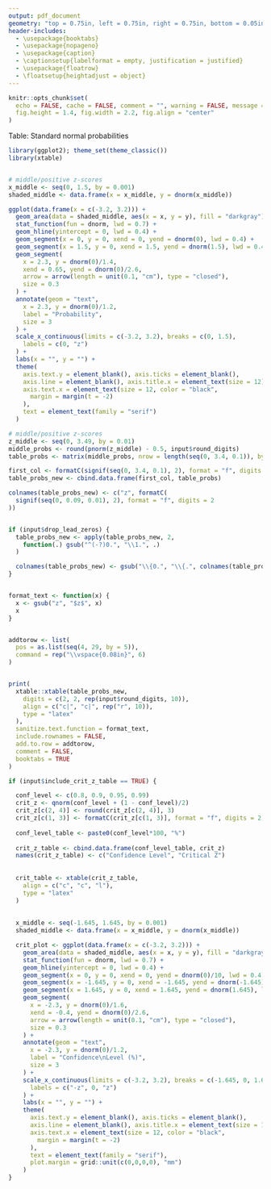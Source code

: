 ```yaml
---
output: pdf_document
geometry: "top = 0.75in, left = 0.75in, right = 0.75in, bottom = 0.05in"
header-includes: 
  - \usepackage{booktabs}
  - \usepackage{nopageno}
  - \usepackage{caption}
  - \captionsetup{labelformat = empty, justification = justified}
  - \usepackage{floatrow}
  - \floatsetup{heightadjust = object}
---
```


```r
knitr::opts_chunk$set(
  echo = FALSE, cache = FALSE, comment = "", warning = FALSE, message = FALSE,
  fig.height = 1.4, fig.width = 2.2, fig.align = "center"
)
```


\large Table: Standard normal probabilities
\vspace{0.2in}


```r
library(ggplot2); theme_set(theme_classic())
library(xtable)


# middle/positive z-scores
x_middle <- seq(0, 1.5, by = 0.001)
shaded_middle <- data.frame(x = x_middle, y = dnorm(x_middle))

ggplot(data.frame(x = c(-3.2, 3.2))) +
  geom_area(data = shaded_middle, aes(x = x, y = y), fill = "darkgray") +
  stat_function(fun = dnorm, lwd = 0.7) +
  geom_hline(yintercept = 0, lwd = 0.4) +
  geom_segment(x = 0, y = 0, xend = 0, yend = dnorm(0), lwd = 0.4) +
  geom_segment(x = 1.5, y = 0, xend = 1.5, yend = dnorm(1.5), lwd = 0.4) +
  geom_segment(
    x = 2.3, y = dnorm(0)/1.4, 
    xend = 0.65, yend = dnorm(0)/2.6, 
    arrow = arrow(length = unit(0.1, "cm"), type = "closed"),
    size = 0.3
  ) +
  annotate(geom = "text", 
    x = 2.3, y = dnorm(0)/1.2,
    label = "Probability",
    size = 3
  ) +
  scale_x_continuous(limits = c(-3.2, 3.2), breaks = c(0, 1.5), 
    labels = c(0, "z")
  ) +
  labs(x = "", y = "") +
  theme(
    axis.text.y = element_blank(), axis.ticks = element_blank(),
    axis.line = element_blank(), axis.title.x = element_text(size = 12),
    axis.text.x = element_text(size = 12, color = "black", 
      margin = margin(t = -2)
    ),
    text = element_text(family = "serif")
  )
```


\vspace{0.1in}


```r

# middle/positive z-scores
z_middle <- seq(0, 3.49, by = 0.01)
middle_probs <- round(pnorm(z_middle) - 0.5, input$round_digits)
table_probs <- matrix(middle_probs, nrow = length(seq(0, 3.4, 0.1)), byrow = TRUE)

first_col <- formatC(signif(seq(0, 3.4, 0.1), 2), format = "f", digits = 1)
table_probs_new <- cbind.data.frame(first_col, table_probs)

colnames(table_probs_new) <- c("z", formatC(
  signif(seq(0, 0.09, 0.01), 2), format = "f", digits = 2
))


if (input$drop_lead_zeros) {
  table_probs_new <- apply(table_probs_new, 2,
    function(.) gsub("^(-?)0.", "\\1.", .)
  )

  colnames(table_probs_new) <- gsub("\\{0.", "\\{.", colnames(table_probs_new))
}


format_text <- function(x) {
  x <- gsub("z", "$z$", x)
  x
}


addtorow <- list(
  pos = as.list(seq(4, 29, by = 5)), 
  command = rep("\\vspace{0.08in}", 6)
)


print(
  xtable::xtable(table_probs_new, 
    digits = c(2, 2, rep(input$round_digits, 10)),
    align = c("c|", "c|", rep("r", 10)),
    type = "latex"
  ),
  sanitize.text.function = format_text,
  include.rownames = FALSE,
  add.to.row = addtorow,
  comment = FALSE,
  booktabs = TRUE
)
```




```r
if (input$include_crit_z_table == TRUE) {

  conf_level <- c(0.8, 0.9, 0.95, 0.99)
  crit_z <- qnorm(conf_level + (1 - conf_level)/2)
  crit_z[c(2, 4)] <- round(crit_z[c(2, 4)], 3)
  crit_z[c(1, 3)] <- formatC(crit_z[c(1, 3)], format = "f", digits = 2)
  
  conf_level_table <- paste0(conf_level*100, "%")
  
  crit_z_table <- cbind.data.frame(conf_level_table, crit_z)
  names(crit_z_table) <- c("Confidence Level", "Critical Z")
  
  
  crit_table <- xtable(crit_z_table, 
    align = c("c", "c", "l"),
    type = "latex"
  )
  
  
  x_middle <- seq(-1.645, 1.645, by = 0.001)
  shaded_middle <- data.frame(x = x_middle, y = dnorm(x_middle))

  crit_plot <- ggplot(data.frame(x = c(-3.2, 3.2))) +
    geom_area(data = shaded_middle, aes(x = x, y = y), fill = "darkgray") +
    stat_function(fun = dnorm, lwd = 0.7) +
    geom_hline(yintercept = 0, lwd = 0.4) +
    geom_segment(x = 0, y = 0, xend = 0, yend = dnorm(0)/10, lwd = 0.4) +
    geom_segment(x = -1.645, y = 0, xend = -1.645, yend = dnorm(-1.645), lwd = 0.4) +
    geom_segment(x = 1.645, y = 0, xend = 1.645, yend = dnorm(1.645), lwd = 0.4) +
    geom_segment(
      x = -2.3, y = dnorm(0)/1.6,
      xend = -0.4, yend = dnorm(0)/2.6,
      arrow = arrow(length = unit(0.1, "cm"), type = "closed"),
      size = 0.3
    ) +
    annotate(geom = "text",
      x = -2.3, y = dnorm(0)/1.2,
      label = "Confidence\nLevel (%)",
      size = 3
    ) +
    scale_x_continuous(limits = c(-3.2, 3.2), breaks = c(-1.645, 0, 1.645),
      labels = c("-z", 0, "z")
    ) +
    labs(x = "", y = "") +
    theme(
      axis.text.y = element_blank(), axis.ticks = element_blank(),
      axis.line = element_blank(), axis.title.x = element_text(size = 12),
      axis.text.x = element_text(size = 12, color = "black", 
        margin = margin(t = -2)
      ),
      text = element_text(family = "serif"), 
      plot.margin = grid::unit(c(0,0,0,0), "mm")
    )
}
```


\vspace{0.1in}

\newfloatcommand{btabbox}{table}

\begin{figure}[H]
\begin{floatrow}

\btabbox[\FBwidth][\FBheight][t]{%
```r
if (input$include_crit_z_table == TRUE) {
  print(crit_table, 
    include.rownames = FALSE,
    comment = FALSE,
    booktabs = TRUE,
    floating = FALSE
  )
}
```
}


\ffigbox[2.3in]{%
```r
if (input$include_crit_z_table == TRUE) crit_plot
```
}

\end{floatrow}
\end{figure}



